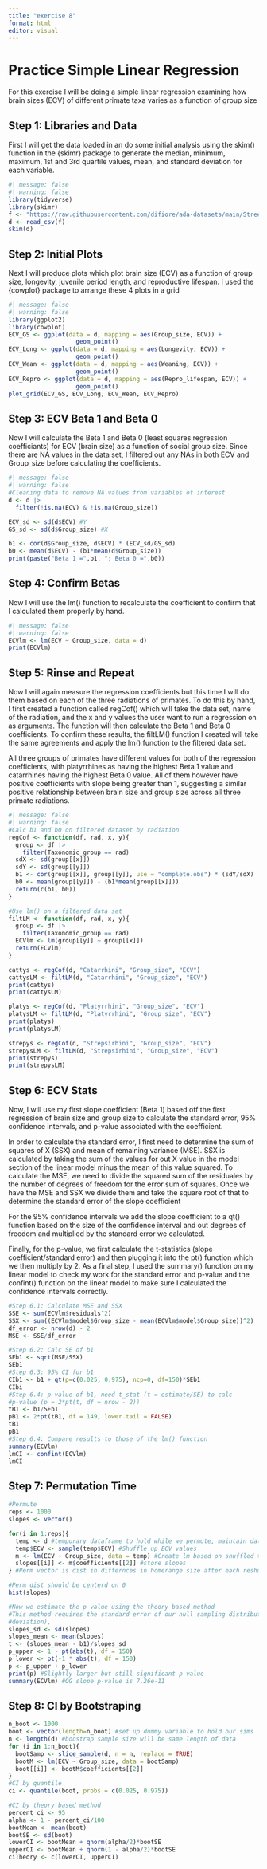```yaml
---
title: "exercise 8"
format: html
editor: visual
---
```


# Practice Simple Linear Regression

For this exercise I will be doing a simple linear regression examining how brain sizes (ECV) of different primate taxa varies as a function of group size

## Step 1: Libraries and Data

First I will get the data loaded in an do some initial analysis using the skim() function in the {skimr} package to generate the median, minimum, maximum, 1st and 3rd quartile values, mean, and standard deviation for each variable.

```r
#| message: false
#| warning: false
library(tidyverse)
library(skimr)
f <- "https://raw.githubusercontent.com/difiore/ada-datasets/main/Street_et_al_2017.csv"
d <- read_csv(f)
skim(d)
```

## Step 2: Initial Plots

Next I will produce plots which plot brain size (ECV) as a function of group size, longevity, juvenile period length, and reproductive lifespan. I used the {cowplot} package to arrange these 4 plots in a grid

```r
#| message: false
#| warning: false
library(ggplot2)
library(cowplot)
ECV_GS <- ggplot(data = d, mapping = aes(Group_size, ECV)) +
                   geom_point()
ECV_Long <- ggplot(data = d, mapping = aes(Longevity, ECV)) +
                   geom_point()
ECV_Wean <- ggplot(data = d, mapping = aes(Weaning, ECV)) +
                   geom_point()
ECV_Repro <- ggplot(data = d, mapping = aes(Repro_lifespan, ECV)) +
                   geom_point()
plot_grid(ECV_GS, ECV_Long, ECV_Wean, ECV_Repro)
```

## Step 3: ECV Beta 1 and Beta 0

Now I will calculate the Beta 1 and Beta 0 (least squares regression coefficiants) for ECV (brain size) as a function of social group size. Since there are NA values in the data set, I filtered out any NAs in both ECV and Group_size before calculating the coefficients.

```r
#| message: false
#| warning: false
#Cleaning data to remove NA values from variables of interest
d <- d |> 
  filter(!is.na(ECV) & !is.na(Group_size))

ECV_sd <- sd(d$ECV) #Y
GS_sd <- sd(d$Group_size) #X

b1 <- cor(d$Group_size, d$ECV) * (ECV_sd/GS_sd)
b0 <- mean(d$ECV) - (b1*mean(d$Group_size))
print(paste("Beta 1 =",b1, "; Beta 0 =",b0))
```

## Step 4: Confirm Betas

Now I will use the lm() function to recalculate the coefficient to confirm that I calculated them properly by hand.

```r
#| message: false
#| warning: false
ECVlm <- lm(ECV ~ Group_size, data = d)
print(ECVlm)
```

## Step 5: Rinse and Repeat

Now I will again measure the regression coefficients but this time I will do them based on each of the three radiations of primates. To do this by hand, I first created a function called regCof() which will take the data set, name of the radiation, and the x and y values the user want to run a regression on as arguments. The function will then calculate the Beta 1 and Beta 0 coefficients. To confirm these results, the filtLM() function I created will take the same agreements and apply the lm() function to the filtered data set.

All three groups of primates have different values for both of the regression coefficients, with platyrrhines as having the highest Beta 1 value and catarrhines having the highest Beta 0 value. All of them however have positive coefficients with slope being greater than 1, suggesting a similar positive relationship between brain size and group size across all three primate radiations.

```r
#| message: false
#| warning: false
#Calc b1 and b0 on filtered dataset by radiation
regCof <- function(df, rad, x, y){
  group <- df |>
    filter(Taxonomic_group == rad)
  sdX <- sd(group[[x]])
  sdY <- sd(group[[y]])
  b1 <- cor(group[[x]], group[[y]], use = "complete.obs") * (sdY/sdX)
  b0 <- mean(group[[y]]) - (b1*mean(group[[x]]))
  return(c(b1, b0))
}

#Use lm() on a filtered data set
filtLM <- function(df, rad, x, y){
  group <- df |>
    filter(Taxonomic_group == rad)
  ECVlm <- lm(group[[y]] ~ group[[x]])
  return(ECVlm)
}

cattys <- regCof(d, "Catarrhini", "Group_size", "ECV")
cattysLM <- filtLM(d, "Catarrhini", "Group_size", "ECV")
print(cattys)
print(cattysLM)

platys <- regCof(d, "Platyrrhini", "Group_size", "ECV")
platysLM <- filtLM(d, "Platyrrhini", "Group_size", "ECV")
print(platys)
print(platysLM)

strepys <- regCof(d, "Strepsirhini", "Group_size", "ECV")
strepysLM <- filtLM(d, "Strepsirhini", "Group_size", "ECV")
print(strepys)
print(strepysLM)
```

## Step 6: ECV Stats

Now, I will use my first slope coefficient (Beta 1) based off the first regression of brain size and group size to calculate the standard error, 95% confidence intervals, and p-value associated with the coefficient.

In order to calculate the standard error, I first need to determine the sum of squares of X (SSX) and mean of remaining variance (MSE). SSX is calculated by taking the sum of the values for out X value in the model section of the linear model minus the mean of this value squared. To calculate the MSE, we need to divide the squared sum of the residuales by the number of degrees of freedom for the error sum of squares. Once we have the MSE and SSX we divide them and take the square root of that to determine the standard error of the slope coefficient

For the 95% confidence intervals we add the slope coefficient to a qt() function based on the size of the confidence interval and out degrees of freedom and multiplied by the standard error we calculated.

Finally, for the p-value, we first calculate the t-statistics (slope coefficient/standard error) and then plugging it into the pt() function which we then multiply by 2. As a final step, I used the summary() function on my linear model to check my work for the standard error and p-value and the confint() function on the linear model to make sure I calculated the confidence intervals correctly.

```r
#Step 6.1: Calculate MSE and SSX
SSE <- sum(ECVlm$residuals^2)
SSX <- sum((ECVlm$model$Group_size - mean(ECVlm$model$Group_size))^2)
df_error <- nrow(d) - 2
MSE <- SSE/df_error

#Step 6.2: Calc SE of b1
SEb1 <- sqrt(MSE/SSX)
SEb1
#Step 6.3: 95% CI for b1
CIb1 <- b1 + qt(p=c(0.025, 0.975), ncp=0, df=150)*SEb1
CIbi
#Step 6.4: p-value of b1, need t_stat (t = estimate/SE) to calc
#p-value (p = 2*pt(t, df = nrow - 2))
tB1 <- b1/SEb1
pB1 <- 2*pt(tB1, df = 149, lower.tail = FALSE)
tB1
pB1
#Step 6.4: Compare results to those of the lm() function
summary(ECVlm)
lmCI <- confint(ECVlm)
lmCI

```

## Step 7: Permutation Time

```r
#Permute
reps <- 1000
slopes <- vector()

for(i in 1:reps){
  temp <- d #temporary dataframe to hold while we permute, maintain data integrity
  temp$ECV <- sample(temp$ECV) #Shuffle up ECV values
  m <- lm(ECV ~ Group_size, data = temp) #Create lm based on shuffled temp values
  slopes[[i]] <- m$coefficients[[2]] #store slopes
} #Perm vector is dist in differnces in homerange size after each reshuffling

#Perm dist should be centerd on 0
hist(slopes)

#Now we estimate the p value using the theory based method
#This method requires the standard error of our null sampling distribution (standard
#deviation), 
slopes_sd <- sd(slopes)
slopes_mean <- mean(slopes)
t <- (slopes_mean - b1)/slopes_sd
p_upper <- 1 - pt(abs(t), df = 150)
p_lower <- pt(-1 * abs(t), df = 150)
p <- p_upper + p_lower
print(p) #Slightly larger but still significant p-value
summary(ECVlm) #OG slope p-value is 7.26e-11
```

## Step 8: CI by Bootstraping

```r
n_boot <- 1000
boot <- vector(length=n_boot) #set up dummy variable to hold our sims
n <- length(d) #boostrap sample size will be same length of data
for (i in 1:n_boot){
  bootSamp <- slice_sample(d, n = n, replace = TRUE)
  bootM <- lm(ECV ~ Group_size, data = bootSamp)
  boot[[i]] <- bootM$coefficients[[2]]
}
#CI by quantile
ci <- quantile(boot, probs = c(0.025, 0.975))

#CI by theory based method
percent_ci <- 95
alpha <- 1 - percent_ci/100
bootMean <- mean(boot)
bootSE <- sd(boot)
lowerCI <- bootMean + qnorm(alpha/2)*bootSE
upperCI <- bootMean + qnorm(1 - alpha/2)*bootSE
ciTheory <- c(lowerCI, upperCI)

```

